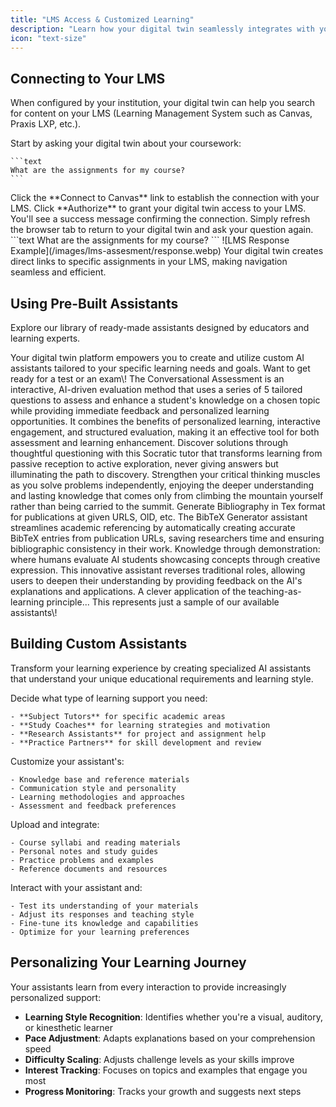 ```yaml
---
title: "LMS Access & Customized Learning"
description: "Learn how your digital twin seamlessly integrates with your Learning Management System to deliver personalized, context-aware educational support."
icon: "text-size"
---
```


## Connecting to Your LMS

When configured by your institution, your digital twin can help you search for content on your LMS (Learning Management System such as Canvas, Praxis LXP, etc.).

<Steps>
  <Step title="Ask Your Question">
    Start by asking your digital twin about your coursework:

    ```text
    What are the assignments for my course?
    ```
  </Step>
  <Step title="Connect to Canvas">
    Click the **Connect to Canvas** link to establish the connection with your LMS.
  </Step>
  <Step title="Authorize Access">
    Click **Authorize** to grant your digital twin access to your LMS. You'll see a success message confirming the connection.
  </Step>
  <Step title="Return and Ask Again">
    Simply refresh the browser tab to return to your digital twin and ask your question again.
  </Step>
</Steps>

<Tabs>
  <Tab title="Your Input">
    ```text
    What are the assignments for my course?
    ```
  </Tab>
  <Tab title="Digital Twin Response">
    <Frame caption="Your digital twin provides direct links to your Canvas LMS for easy access to assignment details.">
      ![LMS Response Example](/images/lms-assesment/response.webp)
    </Frame>
  </Tab>
</Tabs>

<Tip>
  Your digital twin creates direct links to specific assignments in your LMS, making navigation seamless and efficient.
</Tip>

## Using Pre-Built Assistants

Explore our library of ready-made assistants designed by educators and learning experts.

<Note>
  Your digital twin platform empowers you to create and utilize custom AI assistants tailored to your specific learning needs and goals.
</Note>

<CardGroup cols={2}>
  <Card title="Conversational Assessment" icon="comments">
    Want to get ready for a test or an exam\! The Conversational Assessment is an interactive, AI-driven evaluation method that uses a series of 5 tailored questions to assess and enhance a student's knowledge on a chosen topic while providing immediate feedback and personalized learning opportunities. It combines the benefits of personalized learning, interactive engagement, and structured evaluation, making it an effective tool for both assessment and learning enhancement.
  </Card>
  <Card title="The Socratic Tutor" icon="books">
    Discover solutions through thoughtful questioning with this Socratic tutor that transforms learning from passive reception to active exploration, never giving answers but illuminating the path to discovery. Strengthen your critical thinking muscles as you solve problems independently, enjoying the deeper understanding and lasting knowledge that comes only from climbing the mountain yourself rather than being carried to the summit.
  </Card>
  <Card title="BibTeX Generator" icon="book-open">
    Generate Bibliography in Tex format for publications at given URLS, OID, etc. The BibTeX Generator assistant streamlines academic referencing by automatically creating accurate BibTeX entries from publication URLs, saving researchers time and ensuring bibliographic consistency in their work.
  </Card>
  <Card title="Learn by Teaching: Role Reversal" icon="arrows-rotate">
    Knowledge through demonstration: where humans evaluate AI students showcasing concepts through creative expression. This innovative assistant reverses traditional roles, allowing users to deepen their understanding by providing feedback on the AI's explanations and applications. A clever application of the teaching-as-learning principle...
  </Card>
</CardGroup>

<Info>
  This represents just a sample of our available assistants\!
</Info>

## Building Custom Assistants

Transform your learning experience by creating specialized AI assistants that understand your unique educational requirements and learning style.

<Steps>
  <Step title="Choose Your Focus" icon="palette">
    Decide what type of learning support you need:

    - **Subject Tutors** for specific academic areas
    - **Study Coaches** for learning strategies and motivation
    - **Research Assistants** for project and assignment help
    - **Practice Partners** for skill development and review
  </Step>
  <Step title="Configure Your Assistant" icon="gear">
    Customize your assistant's:

    - Knowledge base and reference materials
    - Communication style and personality
    - Learning methodologies and approaches
    - Assessment and feedback preferences
  </Step>
  <Step title="Add Your Content" icon="upload">
    Upload and integrate:

    - Course syllabi and reading materials
    - Personal notes and study guides
    - Practice problems and examples
    - Reference documents and resources
  </Step>
  <Step title="Test and Refine" icon="flask">
    Interact with your assistant and:

    - Test its understanding of your materials
    - Adjust its responses and teaching style
    - Fine-tune its knowledge and capabilities
    - Optimize for your learning preferences
  </Step>
</Steps>

## Personalizing Your Learning Journey

Your assistants learn from every interaction to provide increasingly personalized support:

- **Learning Style Recognition**: Identifies whether you're a visual, auditory, or kinesthetic learner
- **Pace Adjustment**: Adapts explanations based on your comprehension speed
- **Difficulty Scaling**: Adjusts challenge levels as your skills improve
- **Interest Tracking**: Focuses on topics and examples that engage you most
- **Progress Monitoring**: Tracks your growth and suggests next steps